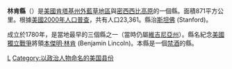 {{Otheruses|林肯縣|subject=美國肯塔基州的一個縣|other=同名的縣}}
<!--[[File:Map_of_Kentucky_highlighting_Lincoln_County.svg|250px]]-->
{{Infobox U.S. County
| county = 林肯縣
| state = 肯塔基州
| en county = Lincoln County
| en state = Kentucky
| seal = 
| founded year = 1780
| founded date = 
| seat wl = Stanford
| area mi = 336
| area km = 871
| area land mi = 336
| area land km = 871
| area water mi = 0
| area water km = 1
| area percentage = 0.06%
| census yr = 2000
| pop = 23,361
| density mi = 70
| density km = 27
| time zone = 北美东部时区
| UTC offset = -5
| DST offset = -4
| footnotes = 
| web = www.lincolnky.com
| named for = [[Benjamin_Lincoln|Benjamin Lincoln]] (1733–1810), [[American_Revolutionary_War|American Revolutionary War]] general.
}}
'''林肯縣'''（{{lang-en|Lincoln County}}）是[[美國|美國]][[肯塔基州|肯塔基州]][[外藍草地區|外藍草地區]]與[[密西西比高原|密西西比高原]]的一個縣。面積871平方公里。根據[[美國2000年人口普查|美國2000年人口普查]]，共有人口23,361。縣治[[斯坦佛_(阿肯色州)|斯坦佛]] (Stanford)。

成立於1780年，是當地最早的三個縣之一（當時仍屬[[維吉尼亞州|維吉尼亞州]]）。縣名紀念[[美國獨立戰爭|美國獨立戰爭]]將領[[本傑明·林肯|本傑明·林肯]] (Benjamin Lincoln)。本縣是一個[[禁酒|禁酒]]的縣。
{{Kentucky-stub}}

[[Category:肯塔基州行政区划|L]]
[[Category:以政治人物命名的美国县份|Category:以政治人物命名的美国县份]]